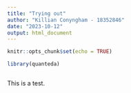 ```yaml
---
title: "Trying out"
author: "Killian Conyngham - 18352846"
date: "2023-10-12"
output: html_document
---
```


```r
knitr::opts_chunk$set(echo = TRUE)
```

```r
library(quanteda)
```

```r

```

This is a test.